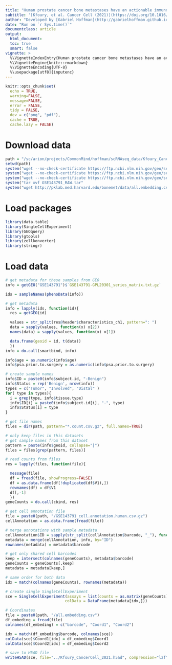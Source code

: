```yaml
---
title: "Human prostate cancer bone metastases have an actionable immunosuppressive microenvironment (GSE143791)"
subtitle: '[Kfoury, et al. Cancer Cell (2021)](https://doi.org/10.1016/j.ccell.2021.09.005)'
author: "Developed by [Gabriel Hoffman](http://gabrielhoffman.github.io/)"
date: "Run on `r Sys.time()`"
documentclass: article
output: 
  html_document:
  toc: true
  smart: false
vignette: >
  %\VignetteIndexEntry{Human prostate cancer bone metastases have an actionable immunosuppressive microenvironment}
  %\VignetteEngine{knitr::rmarkdown}
  %\VignetteEncoding{UTF-8}
  %\usepackage[utf8]{inputenc}
---
```


```r
knitr::opts_chunk$set(
  echo = TRUE,
  warning=FALSE,
  message=FALSE,
  error = FALSE,
  tidy = FALSE,
  dev = c("png", "pdf"),
  cache = TRUE,
  cache.lazy = FALSE)
```

# Download data
```r
path = "/sc/arion/projects/CommonMind/hoffman/scRNAseq_data/Kfoury_CancerCell_2021/raw2/"
setwd(path)
system("wget --no-check-certificate https://ftp.ncbi.nlm.nih.gov/geo/series/GSE143nnn/GSE143791/suppl/GSE143791_RAW.tar")
system("wget --no-check-certificate https://ftp.ncbi.nlm.nih.gov/geo/series/GSE143nnn/GSE143791/suppl/GSE143791_cell.annotation.csv.gz")
system("wget --no-check-certificate https://ftp.ncbi.nlm.nih.gov/geo/series/GSE143nnn/GSE143791/suppl/GSE143791_cell.annotation.human.csv.gz"
system("tar xvf GSE143791_RAW.tar"
system("wget http://pklab.med.harvard.edu/bonemet/data/all.embedding.csv")
```

# Load packages
```r
library(data.table)
library(SingleCellExperiment)
library(GEOquery)
library(gtools)
library(zellkonverter)
library(stringr)
```

# Load data
```r
# get metadata for these samples from GEO
info = getGEO("GSE143791")$`GSE143791-GPL20301_series_matrix.txt.gz`

ids = sampleNames(phenoData(info))

# get metadata
info = lapply(ids, function(id){
  res = getGEO(id)

  values = str_split(res@header$characteristics_ch1, pattern=": ")
  data = sapply(values, function(x) x[2])
  names(data) = sapply(values, function(x) x[1])

  data.frame(geoid = id, t(data))
  })
info = do.call(smartbind, info)

info$age = as.numeric(info$age)
info$psa.prior.to.surgery = as.numeric(info$psa.prior.to.surgery)

# create sample names
info$ID = paste0(info$subject.id, "-Benign")
info$Status = rep('Benign', nrow(info))
types = c("Tumor", "Involved", "Distal" )
for( type in types){
  i = grep(type, info$tissue.type)
  info$ID[i] = paste0(info$subject.id[i], "-", type)
  info$Status[i] = type 
}

# get file names
files = dir(path, pattern="*.count.csv.gz", full.names=TRUE)

# only keep files in this datasets
# get sample names from this dataset
pattern = paste(info$geoid, collapse="|")
files = files[grep(pattern, files)]

# read counts from files
res = lapply(files, function(file){

  message(file)
  df = fread(file, showProgress=FALSE)
  df = as.data.frame(df[!duplicated(df$V1),])
  rownames(df) = df$V1
  df[,-1]
  })
geneCounts = do.call(cbind, res)

# get cell annotation file
file = paste0(path, "/GSE143791_cell.annotation.human.csv.gz")
cellAnnotation = as.data.frame(fread(file))

# merge annotations with sample metadata
cellAnnotation$ID = sapply(str_split(cellAnnotation$barcode, "_"), function(x) x[1] )
metadata = merge(cellAnnotation, info, by="ID")
rownames(metadata) = metadata$barcode

# get only shared cell barcodes
keep = intersect(colnames(geneCounts), metadata$barcode)
geneCounts = geneCounts[,keep]
metadata = metadata[keep,]

# same order for both data
idx = match(colnames(geneCounts), rownames(metadata))

# create single SingleCellExperiment
sce = SingleCellExperiment(assays = list(counts = as.matrix(geneCounts)),
                          colData = DataFrame(metadata[idx,]))

# Coordinates
file = paste0(path, "/all.embedding.csv")
df_embeding = fread(file)
colnames(df_embeding) = c("barcode", "Coord1", "Coord2")

idx = match(df_embeding$barcode, colnames(sce))
colData(sce)$Coord1[idx] = df_embeding$Coord1
colData(sce)$Coord2[idx] = df_embeding$Coord2

# save to H5AD file
writeH5AD(sce, file="../Kfoury_CancerCell_2021.h5ad", compression="lzf")
```









